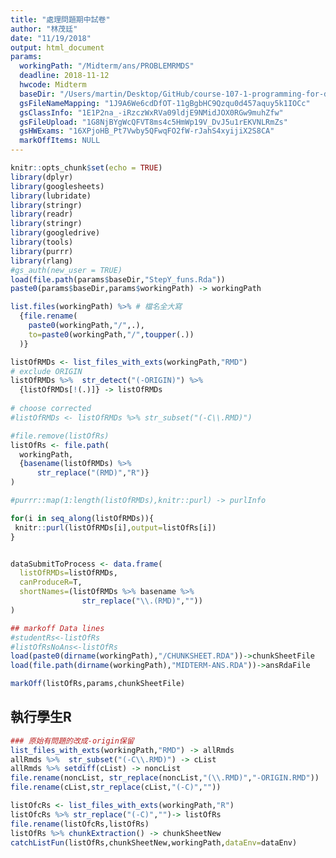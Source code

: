 ```yaml
---
title: "處理問題期中試卷"
author: "林茂廷"
date: "11/19/2018"
output: html_document
params:
  workingPath: "/Midterm/ans/PROBLEMRMDS" 
  deadline: 2018-11-12
  hwcode: Midterm
  baseDir: "/Users/martin/Desktop/GitHub/course-107-1-programming-for-data-science/"
  gsFileNameMapping: "1J9A6We6cdDfOT-11gBgbHC9Qzqu0d457aquy5k1IOCc"
  gsClassInfo: "1E1P2na_-iRzczWxRVa09ldjE9NMidJOX0RGw9muhZfw"
  gsFileUpload: "1G8NjBYgWcQFVT8ms4c5HmWp19V_DvJ5u1rEKVNLRmZs"
  gsHWExams: "16XPjoHB_Pt7Vwby5QFwqFO2fW-rJahS4xyijiX2S8CA"
  markOffItems: NULL
---
```


```r
knitr::opts_chunk$set(echo = TRUE)
library(dplyr)
library(googlesheets)
library(lubridate)
library(stringr)
library(readr)
library(stringr)
library(googledrive)
library(tools)
library(purrr)
library(rlang)
#gs_auth(new_user = TRUE)
load(file.path(params$baseDir,"StepY_funs.Rda"))
paste0(params$baseDir,params$workingPath) -> workingPath
```

```r
list.files(workingPath) %>% # 檔名全大寫
  {file.rename(
    paste0(workingPath,"/",.),
    to=paste0(workingPath,"/",toupper(.))
  )} 

listOfRMDs <- list_files_with_exts(workingPath,"RMD") 
# exclude ORIGIN
listOfRMDs %>%  str_detect("(-ORIGIN)") %>%
  {listOfRMDs[!(.)]} -> listOfRMDs
  
# choose corrected
#listOfRMDs <- listOfRMDs %>% str_subset("(-C\\.RMD)")

```

```r
#file.remove(listOfRs)
listOfRs <- file.path(
  workingPath,
  {basename(listOfRMDs) %>%
      str_replace("(RMD)","R")}
)

#purrr::map(1:length(listOfRMDs),knitr::purl) -> purlInfo

for(i in seq_along(listOfRMDs)){
 knitr::purl(listOfRMDs[i],output=listOfRs[i]) 
}


dataSubmitToProcess <- data.frame(
  listOfRMDs=listOfRMDs,
  canProduceR=T,
  shortNames=(listOfRMDs %>% basename %>%
                str_replace("\\.(RMD)",""))
)
```


```r
## markoff Data lines
#studentRs<-listOfRs
#listOfRsNoAns<-listOfRs
load(paste0(dirname(workingPath),"/CHUNKSHEET.RDA"))->chunkSheetFile
load(file.path(dirname(workingPath),"MIDTERM-ANS.RDA"))->ansRdaFile

markOff(listOfRs,params,chunkSheetFile)
```

## 執行學生R

```r
### 原始有問題的改成-origin保留
list_files_with_exts(workingPath,"RMD") -> allRmds
allRmds %>%  str_subset("(-C\\.RMD)") -> cList
allRmds %>% setdiff(cList) -> noncList
file.rename(noncList, str_replace(noncList,"(\\.RMD)","-ORIGIN.RMD"))
file.rename(cList,str_replace(cList,"(-C)",""))

listOfcRs <- list_files_with_exts(workingPath,"R") 
listOfcRs %>% str_replace("(-C)","")-> listOfRs
file.rename(listOfcRs,listOfRs)
listOfRs %>% chunkExtraction() -> chunkSheetNew
catchListFun(listOfRs,chunkSheetNew,workingPath,dataEnv=dataEnv)
```

